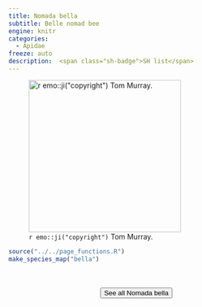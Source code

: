 ```yaml
---
title: Nomada bella
subtitle: Belle nomad bee
engine: knitr
categories:
  - Apidae
freeze: auto
description:  <span class="sh-badge">SH list</span>
---
```

![`r emo::ji("copyright")` Tom Murray.](https://inaturalist-open-data.s3.amazonaws.com/photos/257784403/large.jpeg){height=300}





```r
source("../../page_functions.R")
make_species_map("bella")
```
<br><br>
<center>


<a href="https://inaturalist.ca/observations?place_id=any&quality_grade=research&subview=map&taxon_id=1426453"><button type="button" class="btn btn-secondary">See all Nomada bella <i class="fa-solid fa-arrow-up-right-from-square"></i> </button></a>
</center>
